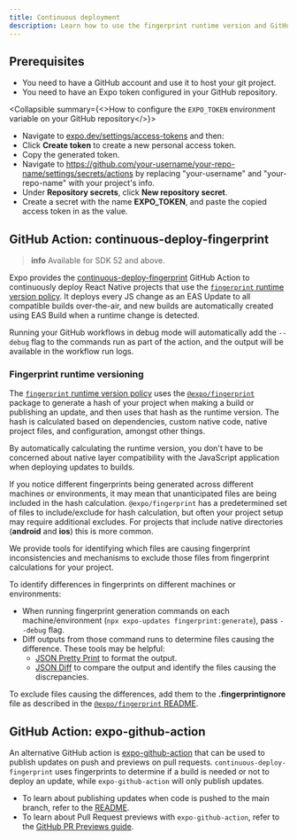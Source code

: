 ```yaml
---
title: Continuous deployment
description: Learn how to use the fingerprint runtime version and GitHub actions for continuous deployment.
---
```



## Prerequisites

- You need to have a GitHub account and use it to host your git project.
- You need to have an Expo token configured in your GitHub repository.

<Collapsible summary={<>How to configure the <CODE>EXPO_TOKEN</CODE> environment variable on your GitHub repository</>}>

- Navigate to [expo.dev/settings/access-tokens](https://expo.dev/settings/access-tokens) and then:
- Click **Create token** to create a new personal access token.
- Copy the generated token.
- Navigate to https://github.com/your-username/your-repo-name/settings/secrets/actions by replacing "your-username" and "your-repo-name" with your project's info.
- Under **Repository secrets**, click **New repository secret**.
- Create a secret with the name **EXPO_TOKEN**, and paste the copied access token in as the value.

</Collapsible>

## GitHub Action: continuous-deploy-fingerprint

> **info** Available for SDK 52 and above.

Expo provides the [continuous-deploy-fingerprint](https://github.com/expo/expo-github-action/tree/main/continuous-deploy-fingerprint) GitHub Action to continuously deploy React Native projects that use the [`fingerprint` runtime version policy](/versions/latest/sdk/updates/#fingerprint). It deploys every JS change as an EAS Update to all compatible builds over-the-air, and new builds are automatically created using EAS Build when a runtime change is detected.

<Collapsible summary="How do I debug the commands that are run in the action?">

Running your GitHub workflows in debug mode will automatically add the `--debug` flag to the commands run as part of the action, and the output will be available in the workflow run logs.

</Collapsible>

### Fingerprint runtime versioning

The [`fingerprint` runtime version policy](/versions/latest/sdk/updates/#fingerprint) uses the [`@expo/fingerprint`](https://github.com/expo/expo/tree/main/packages/%40expo/fingerprint) package to generate a hash of your project when making a build or publishing an update, and then uses that hash as the runtime version. The hash is calculated based on dependencies, custom native code, native project files, and configuration, amongst other things.

By automatically calculating the runtime version, you don't have to be concerned about native layer compatibility with the JavaScript application when deploying updates to builds.

<Collapsible summary="How do I debug fingerprint mismatches between my local machine and CI/CD?">

If you notice different fingerprints being generated across different machines or environments, it may mean that unanticipated files are being included in the hash calculation. `@expo/fingerprint` has a predetermined set of files to include/exclude for hash calculation, but often your project setup may require additional excludes. For projects that include native directories (**android** and **ios**) this is more common.

We provide tools for identifying which files are causing fingerprint inconsistencies and mechanisms to exclude those files from fingerprint calculations for your project.

To identify differences in fingerprints on different machines or environments:

- When running fingerprint generation commands on each machine/environment (`npx expo-updates fingerprint:generate`), pass `--debug` flag.
- Diff outputs from those command runs to determine files causing the difference. These tools may be helpful:
  - [JSON Pretty Print](https://jsonformatter.org/json-pretty-print) to format the output.
  - [JSON Diff](https://www.jsondiff.com/) to compare the output and identify the files causing the discrepancies.

To exclude files causing the differences, add them to the **.fingerprintignore** file as described in the [`@expo/fingerprint` README](https://www.npmjs.com/package/@expo/fingerprint).

</Collapsible>

## GitHub Action: expo-github-action

An alternative GitHub action is [expo-github-action](https://github.com/expo/expo-github-action/tree/main) that can be used to publish updates on push and previews on pull requests. `continuous-deploy-fingerprint` uses fingerprints to determine if a build is needed or not to deploy an update, while `expo-github-action` will only publish updates.

- To learn about publishing updates when code is pushed to the main branch, refer to the [README](https://github.com/expo/expo-github-action/tree/main?tab=readme-ov-file#create-new-eas-update-on-push-to-main).
- To learn about Pull Request previews with `expo-github-action`, refer to the [GitHub PR Previews guide](/eas-update/github-actions/).
